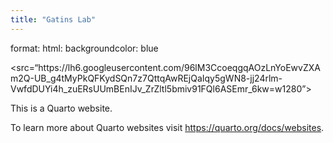 ```yaml
---
title: "Gatins Lab"
---
```

format:
  html:
    backgroundcolor: blue

<src="https://lh6.googleusercontent.com/96lM3CcoeqgqAOzLnYoEwvZXAm2Q-UB_g4tMyPkQFKydSQn7z7QttqAwREjQaIqy5gWN8-jj24rlm-VwfdDUYi4h_zuERsUUmBEnIJv_ZrZltl5bmiv91FQl6ASEmr_6kw=w1280">

This is a Quarto website.

To learn more about Quarto websites visit <https://quarto.org/docs/websites>.

